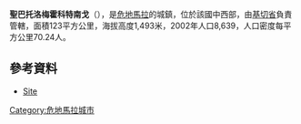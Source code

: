 {{Coord|15|11|34|N|91|4|39|W|display=title}}

'''聖巴托洛梅霍科特南戈'''（{{lang-es|San Bartolomé Jocotenango}}），是[[危地馬拉|危地馬拉]]的城鎮，位於該國中西部，由[[基切省|基切省]]負責管轄，面積123平方公里，海拔高度1,493米，2002年人口8,639，人口密度每平方公里70.24人。

==參考資料==
*[http://www.inforpressca.com/quiche/ Site] {{Wayback|url=http://www.inforpressca.com/quiche/ |date=20080516022829 }}

{{Guatemala-geo-stub}}
[[Category:危地馬拉城市|Category:危地馬拉城市]]